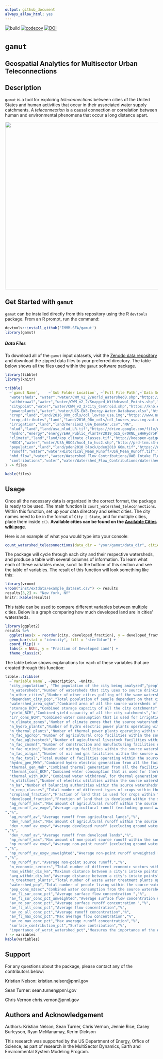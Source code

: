 ```yaml
---
output: github_document
always_allow_html: yes
---
```


<!-- README.md is generated from README.Rmd. Please edit that file -->

![build](https://github.com/IMMM-SFA/gamut/workflows/build/badge.svg) [![codecov](https://codecov.io/gh/IMMM-SFA/gamut/branch/master/graph/badge.svg?token=uF3EvxwvCO)](https://codecov.io/gh/IMMM-SFA/gamut) 
[![DOI](https://zenodo.org/badge/203447802.svg)](https://zenodo.org/badge/latestdoi/203447802) 

# `gamut`

## **G**eospatial **A**nalytics for **M**ultisector **U**rban **T**eleconnections

## Description
`gamut` is a tool for exploring *teleconnections* between cities of the United States and human activities that occur in their associated water supply catchments. A *teleconnection* is a causal connection or correlation between human and environmental phenomena that occur a long distance apart.

<p align="center">
  <img width="800" height="550" src="inst/extdata/gamut_plot.png">
</p>

## Get Started with `gamut`
`gamut` can be installed directly from this repository using the R `devtools` package. From an R prompt, run the command:
```r
devtools::install_github('IMMM-SFA/gamut')
library(gamut)
```

##### Data Files

To download all of the `gamut` input datasets, visit the [Zenodo data repository](https://zenodo.org/record/4662993#.YHTNpehKhPY) and download the zipped data files to your preferred directory. The table below shows all the files used within the `gamut` software package.
    
```r
library(tibble)
library(knitr)

tribble(
  ~`gamut Name`,	~`Sub Folder Location`, ~`Full File Path`,~`Data Source`,
  "watersheds", "water","water/CWM_v2_2/World_Watershed8.shp","https://knb.ecoinformatics.org/view/doi%3A10.5063%2FF1J67DWR",
  "withdrawal","water","water/CWM_v2_2/Snapped_Withdrawal_Points.shp","https://knb.ecoinformatics.org/view/doi%3A10.5063%2FF1J67DWR",
  "citypoint","water","water/CWM_v2_2/City_Centroid.shp","https://knb.ecoinformatics.org/view/doi%3A10.5063%2FF1J67DWR",
  "powerplants","water","water/UCS-EW3-Energy-Water-Database.xlsx","https://www.ucsusa.org/resources/ucs-ew3-energy-water-database",
  "crop","land","land/2016_90m_cdls/cdl_lowres_usa.img","https://www.nass.usda.gov/Research_and_Science/Cropland/Release/",
  "crop_attributes","land","land/2016_90m_cdls/cdl_lowres_usa.img.vat.dbf","https://www.nass.usda.gov/Research_and_Science/Cropland/Release/",
  "irrigation","land","land/Version2_USA_Demeter.csv","NA",
  "nlud","land","land/usa_nlud_LR.tif","https://drive.google.com/file/d/1vmNfwjcaLf0sZTYJ1wsB3liG37sN8gyC/view",
  "hydro","energy","energy/EHA_Public_PlantFY2019_GIS_6/ORNL_EHAHydroPlant_FY2020revised.xlsx","https://hydrosource.ornl.gov/node/250",
  "climate","land","land/kop_climate_classes.tif","http://koeppen-geiger.vu-wien.ac.at/present.htm",
  "HUC4","water","water/USA_HUC4/huc4_to_huc2.shp","http://prd-tnm.s3-website-us-west-2.amazonaws.com/?prefix=StagedProducts/Hydrography/WBD/National/GDB/",
  "population","land","land/pden2010_block/pden2010_60m.tif","https://www.sciencebase.gov/catalog/item/57753ebee4b07dd077c70868",
  "runoff","water","water/Historical_Mean_Runoff/USA_Mean_Runoff.tif","https://zenodo.org/record/4315195",
  "nhd_flow","water","water/Watershed_Flow_Contributions/UWB_Intake_Flows.shp","https://zenodo.org/record/4315195",
  "contributions","water","water/Watershed_Flow_Contributions/Watershed_Contributions.csv","https://zenodo.org/record/4315195"
) -> files

kable(files)
```

## Usage

Once all the necessary data is organized in the correct format, the package is ready to be used. The main function is `count_watershed_teleconnections`. Within this function, set up your data directory and select cities. The city names need to be in the format of `City | State`, and for multiple cities, place them inside `c()`. __Available cities can be found on the [Available Cities wiki page](https://github.com/IMMM-SFA/gamut/wiki/Available-Cities).__

Here is an example of what you would type into your console: 

```r
count_watershed_teleconnections(data_dir = "your/gamut/data_dir", cities = c("Portland | OR", "Knoxville | TN", "New York | NY", "Indianapolis | IN", "Seattle | WA"))
```

The package will cycle through each city and their respective watersheds, and produce a table with several columns of information. To learn what each of these variables mean, scroll to the bottom of this section and see the table of variables. The result of this function will look something like this:

```r
library(vroom)
vroom("inst/extdata/example_dataset.csv") -> results
results[3,2] <- "New York, NY"
knitr::kable(results)
```

This table can be used to compare different variables between multiple cities. Below is a graph comparing how much developed land are in cities' watersheds. 

```r
library(ggplot2)
results %>% 
  ggplot(aes(x = reorder(city, developed_fraction), y = developed_fraction)) +
  geom_bar(stat = "identity", fill = "steelblue") +
  coord_flip() +
  labs(x = NULL, y = "Fraction of Developed Land") +
  theme_classic() 
```


The table below shows explanations for each of these variables that are created through this function:

```r
tibble::tribble(
  ~`Variable Name`,	~Description, ~Units,
  "city_population", "The population of the city being analyzed","people",
  "n_watersheds","Number of watersheds that city uses to source drinking water","watersheds",
  "n_other_cities","Number of other cities pulling off the same watersheds","cities",
  "dependent_city_pop","Total population of people dependent on that city's watersheds","people",
  "watershed_area_sqkm","Combined area of all the source watersheds of a city","square kilometers",
  "storage_BCM","Combined storage capacity of all the city catchments","billion cubic meters",
  "yield_BCM","Combined yield capacity of all the city catchments","billion cubic meters",
  "irr_cons_BCM","Combined water consumption that is used for irrigation with the watersheds","billion cubic meters",
  "n_climate_zones","Number of climate zones that the source watersheds cover","zones",
  "n_hydro_plants","Number of hydro electric power plants operating within the source watersheds","plants",
  "n_thermal_plants","Number of thermal power plants operating within the source watersheds","plants",
  "n_fac_agcrop","Number of agricultural crop facilities within the source watersheds","facilities",
  "n_fac_aglivestock","Number of agicultural livestock facilities within the source watersheds","facilities",
  "n_fac_cnsmnf","Number of construction and manufacturing facilities within the source watersheds ","facilities",
  "n_fac_mining","Number of mining facilities within the source watersheds","facilities",
  "n_fac_oilgas","Number of oil and gas facilities within the source watersheds","facilities",
  "n_fac_total","Total number of facilities operating within the source watersheds","facilities",
  "hydro_gen_MWh","Combined hydro electric generation from all the facilities within the source watersheds","megawatt-hours",
  "thermal_gen_MWh","Combined thermal generation from all the facilities within the source watersheds","megawatt-hours",
  "thermal_cons_BCM","Combined water consumption that is used for thermal generation","billion cubic meters",
  "thermal_with_BCM","Combined water withdrawal for thermal generation","billion cubic meters",
  "n_utilities","Number of electric utilities within the source watersheds","utilities",
  "n_ba","Number of balancing authorities within the source watersheds","balancing authorities",
  "n_crop_classes","Total number of different types of crops within the source watersheds","crops",
  "cropland_fraction","Fraction of land that is used for crops within the source watersheds","fraction",
  "developed_fraction","Fraction of land that is developed within the source watersheds","fraction",
  "ag_runoff_max","Max amount of agricultural runoff within the source watersheds","%",
  "ag_runoff_av_exgw","Average agricultural runoff (excluding ground water)
","%",
  "ag_runoff_av","Average runoff from agricultural lands","%",
  "dev_runof_max","Max amount of agricultural runoff within the source watersheds","%",
  "dev_runof_av_exgw","Average developed runoff (excluding ground water)
","%",
  "dev_runof_av","Average runoff from developed lands","%",
  "np_runoff_max","Max amount of non-point source runoff within the source watersheds","%",
  "np_runoff_av_exgw","Average non-point runoff (excluding ground water)
","%",
  "np_runoff_av_exgw_unweighted","Average non-point runoff unweighted (excluding ground water)
","%",
  "np_runoff_av","Average non-point source runoff.","%",
  "n_economic_sectors","Total number of different economic sectors within the source watersheds","sectors",
  "max_withdr_dis_km","Maximum distance between a city's intake points","kilometers",
  "avg_withdr_dis_km","Average distance between a city's intake points","kilometers",
  "n_treatment_plants","Total number of waste water treatment plants operating within the source watersheds","plants",
  "watershed_pop","Total number of people living within the source watershed boundaries","people",
  "pop_cons_m3sec","Combined water consumption from the source watersheds that is used for people","m3/sec",
  "av_fl_sur_conc_pct","Average surface flow concentration ","%",
  "av_fl_sur_conc_pct_unweighted","Average surface flow concentration unweighted ","%",
  "av_ro_sur_conc_pct","Average surface runoff concentration ","%",
  "av_fl_all_conc_pct","Average flow concentration","%",
  "av_ro_all_conc_pct","Average runoff concentration","%",
  "av_fl_max_conc_pct","Max average flow concentration","%",
  "av_ro_max_conc_pct","Max average runoff concentration","%",
  "surface_contribution_pct","Surface contribution","%",
  "importance_of_worst_watershed_pct","Measures the importance of the watershed with the worst contamination","%",
) -> variables
kable(variables)
```

## Support

For any questions about the package, please contact any of the contributors below:

Kristian Nelson:
kristian.nelson@pnnl.gov

Sean Turner:
sean.turner@pnnl.gov

Chris Vernon
chris.vernon@pnnl.gov


## Authors and Acknowledgement 

Authors: Kristian Nelson, Sean Turner, Chris Vernon, Jennie Rice, Casey Burleyson, Ryan McManamay, Kerim Dickson

This research was supported by the US Department of Energy, Office of Science, as 
part of research in the MultiSector Dynamics, Earth and Environmental System Modeling Program.






